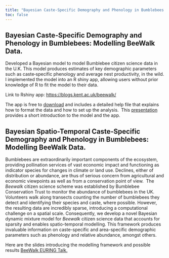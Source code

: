 ```yaml
---
title: "Bayesian Caste‑Specific Demography and Phenology in Bumblebees: Modeling BeeWalk Data"
toc: false
---
```


## Bayesian Caste‑Specific Demography and Phenology in Bumblebees: Modelling BeeWalk Data.

Developed a Bayesian model to model Bumblebee citizen science data in the U.K. This model produces estimates of key demographic parameters such as caste‑specific phenology and average nest productivity, in the wild. I implemented the model into an R shiny app, allowing users without prior knowledge of R to fit the model to their data.

Link to Rshiny app: <https://blogs.kent.ac.uk/beewalk/>

The app is free to [download](https://blogs.kent.ac.uk/beewalk/modelling-beewalk-data/) and includes a detailed help file that explains how to format the data and how to set up the analysis.  This [presentation](How-to-Walk-the-BeeWalk-Modelling-Bumblebee-Citizen-Science-Data.pdf) provides a short introduction to the model and the app.

## Bayesian Spatio-Temporal Caste‑Specific Demography and Phenology in Bumblebees: Modelling BeeWalk Data.

Bumblebees are extraordinarily important components of the ecosystem, providing pollination services of vast economic impact and functioning as indicator species for changes in climate or land use. Declines, either of distribution or abundance, are thus of serious concern from agricultural and economic viewpoints as well as from a conservation point of view.  The *Beewalk* citizen science scheme was established by Bumblebee Conservation Trust to monitor the abundance of bumblebees in the UK. Volunteers walk along transects counting the number of bumblebees they detect and identifying their species and caste, where possible. However, the resulting data are incredibly sparse, introducing a computational challenge on a spatial scale. Consequently, we develop a novel Bayesian dynamic mixture model for *Beewalk* citizen science data that accounts for sparsity and enables spatio-temporal modelling. This framework produces invaluable information on caste-specific and area-specific demographic parameters such as phenology and relative abundance, amongst others.

Here are the slides introducing the modelling framework and possible results [BeeWalk EURING Talk.](BB_EURING.pdf)
